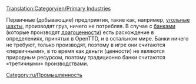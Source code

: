[[Translation:Category/en/Primary Industries]]

Первичные (добывающие) предприятия, такие как, например, [[ru/Manual/Base Set/Industries/Угольная шахта|угольные шахты]], производят груз, ничего не потребляя. В случае с [[ru/Manual/Base Set/Industries/Банк|банками]] (которые производят [[ru/Manual/Base Set/Cargos/Ценности|драгоценности]]) есть расхождение в определениях, принятых в OpenTTD, и в остальном мире. Банки ничего не требуют, только производят, поэтому в игре они считаются «первичными», в то время как деньги (ценности) не являются природным ресурсом, поэтому традиционно банки считаются «третичными» производствами.

[[Category:ru/Промышленность]]
